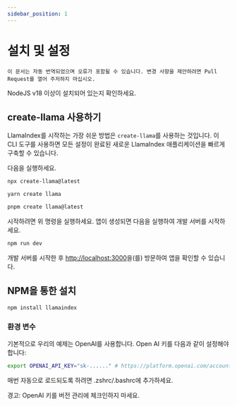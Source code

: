 ```yaml
---
sidebar_position: 1
---
```


# 설치 및 설정

`이 문서는 자동 번역되었으며 오류가 포함될 수 있습니다. 변경 사항을 제안하려면 Pull Request를 열어 주저하지 마십시오.`

NodeJS v18 이상이 설치되어 있는지 확인하세요.

## create-llama 사용하기

LlamaIndex를 시작하는 가장 쉬운 방법은 `create-llama`를 사용하는 것입니다. 이 CLI 도구를 사용하면 모든 설정이 완료된 새로운 LlamaIndex 애플리케이션을 빠르게 구축할 수 있습니다.

다음을 실행하세요.

<Tabs>
<TabItem value="1" label="npm" default>

```bash
npx create-llama@latest
```

</TabItem>
<TabItem value="2" label="Yarn">

```bash
yarn create llama
```

</TabItem>
<TabItem value="3" label="pnpm">

```bash
pnpm create llama@latest
```

</TabItem>
</Tabs>

시작하려면 위 명령을 실행하세요. 앱이 생성되면 다음을 실행하여 개발 서버를 시작하세요.

```bash npm2yarn
npm run dev
```

개발 서버를 시작한 후 [http://localhost:3000](http://localhost:3000)을(를) 방문하여 앱을 확인할 수 있습니다.

## NPM을 통한 설치

```bash npm2yarn
npm install llamaindex
```

### 환경 변수

기본적으로 우리의 예제는 OpenAI를 사용합니다. Open AI 키를 다음과 같이 설정해야 합니다:

```bash
export OPENAI_API_KEY="sk-......" # https://platform.openai.com/account/api-keys에서 키를 받아서 대체하세요
```

매번 자동으로 로드되도록 하려면 .zshrc/.bashrc에 추가하세요.

경고: OpenAI 키를 버전 관리에 체크인하지 마세요.
